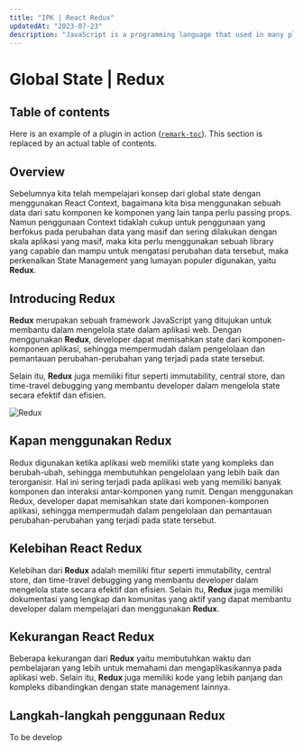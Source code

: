 ```yaml
---
title: "IPK | React Redux"
updatedAt: "2023-07-23"
description: "JavaScript is a programming language that used in many platform."
---
```


# Global State | Redux

## Table of contents

Here is an example of a plugin in action
([`remark-toc`](https://github.com/remarkjs/remark-toc)).
This section is replaced by an actual table of contents.

## Overview

Sebelumnya kita telah mempelajari konsep dari global state dengan menggunakan React Context, bagaimana kita bisa menggunakan sebuah data dari satu komponen ke komponen yang lain tanpa perlu passing props. Namun penggunaan Context tidaklah cukup untuk penggunaan yang berfokus pada perubahan data yang masif dan sering dilakukan dengan skala aplikasi yang masif, maka kita perlu menggunakan sebuah library yang capable dan mampu untuk mengatasi perubahan data tersebut, maka perkenalkan State Management yang lumayan populer digunakan, yaitu **Redux**.

## Introducing **Redux**

**Redux** merupakan sebuah framework JavaScript yang ditujukan untuk membantu dalam mengelola state dalam aplikasi web. Dengan menggunakan **Redux**, developer dapat memisahkan state dari komponen-komponen aplikasi, sehingga mempermudah dalam pengelolaan dan pemantauan perubahan-perubahan yang terjadi pada state tersebut.

Selain itu, **Redux** juga memiliki fitur seperti immutability, central store, dan time-travel debugging yang membantu developer dalam mengelola state secara efektif dan efisien.

![Redux](https://www.freecodecamp.org/news/content/images/size/w1000/2022/06/2.png "Redux")

## Kapan menggunakan **Redux**

Redux digunakan ketika aplikasi web memiliki state yang kompleks dan berubah-ubah, sehingga membutuhkan pengelolaan yang lebih baik dan terorganisir. Hal ini sering terjadi pada aplikasi web yang memiliki banyak komponen dan interaksi antar-komponen yang rumit. Dengan menggunakan Redux, developer dapat memisahkan state dari komponen-komponen aplikasi, sehingga mempermudah dalam pengelolaan dan pemantauan perubahan-perubahan yang terjadi pada state tersebut.

## Kelebihan React **Redux**

Kelebihan dari **Redux** adalah memiliki fitur seperti immutability, central store, dan time-travel debugging yang membantu developer dalam mengelola state secara efektif dan efisien. Selain itu, **Redux** juga memiliki dokumentasi yang lengkap dan komunitas yang aktif yang dapat membantu developer dalam mempelajari dan menggunakan **Redux**.

## Kekurangan React **Redux**

Beberapa kekurangan dari **Redux** yaitu membutuhkan waktu dan pembelajaran yang lebih untuk memahami dan mengaplikasikannya pada aplikasi web. Selain itu, **Redux** juga memiliki kode yang lebih panjang dan kompleks dibandingkan dengan state management lainnya.

## Langkah-langkah penggunaan **Redux**

To be develop
